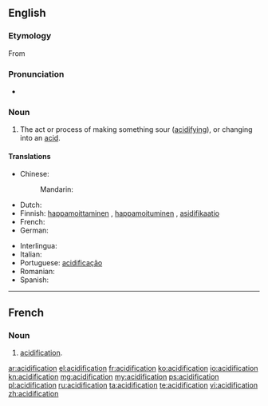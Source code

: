 ==English==

===Etymology===
From {{etyl|fr|en}}

===Pronunciation===
* {{rhymes|eɪʃən}}

===Noun===
{{en-noun|~}}

# The act or process of making something sour ([[acidifying]]), or changing into an [[acid]].

====Translations====
{{trans-top|the act or process of making something sour (acidifying), or changing into an acid}}
* Chinese:
*: Mandarin: {{t-|cmn|酸化|tr=suānhuà|sc=Hani}}
* Dutch: {{t-|nl|verzuring|f}}
* Finnish: [[happamoittaminen]] {{gloss|act}}, [[happamoituminen]] {{gloss|process}}, [[asidifikaatio]] {{gloss|chemical}}
* French: {{t+|fr|acidification|f}}
* German: {{t-|de|Säurebildung|f}}
{{trans-mid}}
* Interlingua: {{t-|ia|acidification}}
* Italian: {{t+|it|acidificazione}}
* Portuguese: [[acidificação]] {{f}}
* Romanian: {{t-|ro|acidificare|f}}
* Spanish: {{t-|es|acidificación}}
{{trans-bottom}}

----

==French==

===Noun===
{{fr-noun|f}}

# [[#English|acidification]].

[[ar:acidification]]
[[el:acidification]]
[[fr:acidification]]
[[ko:acidification]]
[[io:acidification]]
[[kn:acidification]]
[[mg:acidification]]
[[my:acidification]]
[[ps:acidification]]
[[pl:acidification]]
[[ru:acidification]]
[[ta:acidification]]
[[te:acidification]]
[[vi:acidification]]
[[zh:acidification]]